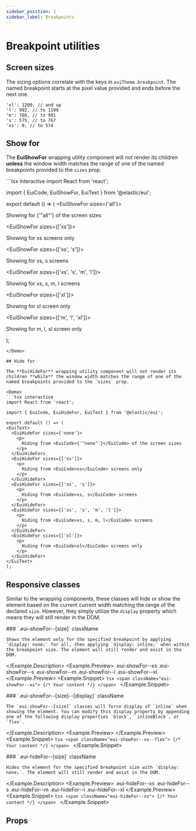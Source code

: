 ```yaml
---
sidebar_position: 1
sidebar_label: Breakpoints
---
```


# Breakpoint utilities

## Screen sizes

The sizing options correlate with the keys in `euiTheme.breakpoint`. The named breakpoint starts at the pixel value provided and ends before the next one.

```tsx
'xl': 1200, // and up
'l': 992, // to 1199
'm': 768, // to 991
's': 575, // to 767
'xs': 0, // to 574
```

## Show for

The **EuiShowFor** wrapping utility component will not render its children **unless** the window width matches the range of one of the named breakpoints provided to the `sizes` prop.

<Demo>
  ```tsx interactive
  import React from 'react';

  import { EuiCode, EuiShowFor, EuiText } from '@elastic/eui';

  export default () => (
  <EuiText>
    <EuiShowFor sizes={'all'}>
      <p>
        Showing for <EuiCode>{'"all"'}</EuiCode> of the screen sizes
      </p>
    </EuiShowFor>
    <EuiShowFor sizes={['xs']}>
      <p>
        Showing for <EuiCode>xs</EuiCode> screens only
      </p>
    </EuiShowFor>
    <EuiShowFor sizes={['xs', 's']}>
      <p>
        Showing for <EuiCode>xs, s</EuiCode> screens
      </p>
    </EuiShowFor>
    <EuiShowFor sizes={['xs', 's', 'm', 'l']}>
      <p>
        Showing for <EuiCode>xs, s, m, l</EuiCode> screens
      </p>
    </EuiShowFor>
    <EuiShowFor sizes={['xl']}>
      <p>
        Showing for <EuiCode>xl</EuiCode> screen only
      </p>
    </EuiShowFor>
    <EuiShowFor sizes={['m', 'l', 'xl']}>
      <p>
        Showing for <EuiCode>m, l, xl</EuiCode> screen only
      </p>
    </EuiShowFor>
  </EuiText>
  );
  ```
</Demo>

## Hide for

The **EuiHideFor** wrapping utility component will not render its children **while** the window width matches the range of one of the named breakpoints provided to the `sizes` prop.

<Demo>
  ```tsx interactive
  import React from 'react';

  import { EuiCode, EuiHideFor, EuiText } from '@elastic/eui';

  export default () => (
  <EuiText>
    <EuiHideFor sizes={'none'}>
      <p>
        Hiding from <EuiCode>{'"none"'}</EuiCode> of the screen sizes
      </p>
    </EuiHideFor>
    <EuiHideFor sizes={['xs']}>
      <p>
        Hiding from <EuiCode>xs</EuiCode> screens only
      </p>
    </EuiHideFor>
    <EuiHideFor sizes={['xs', 's']}>
      <p>
        Hiding from <EuiCode>xs, s</EuiCode> screens
      </p>
    </EuiHideFor>
    <EuiHideFor sizes={['xs', 's', 'm', 'l']}>
      <p>
        Hiding from <EuiCode>xs, s, m, l</EuiCode> screens
      </p>
    </EuiHideFor>
    <EuiHideFor sizes={['xl']}>
      <p>
        Hiding from <EuiCode>xl</EuiCode> screens only
      </p>
    </EuiHideFor>
  </EuiText>
  );
  ```
</Demo>

## Responsive classes

Similar to the wrapping components, these classes will hide or show the element based on the current current width matching the range of the declared `size`. However, they simply utilize the `display` property which means they will still render in the DOM.


<Example>
  <Example.Description>
    ### `.eui-showFor--[size]` <Badge color="hollow">className</Badge>

    Shows the element only for the specified breakpoint by applying `display: none;` for all, then applying `display: inline;` when within the breakpoint size. The element will still render and exist in the DOM.
  </Example.Description>
  <Example.Preview>
    <EuiCode className="eui-showFor--xs">.eui-showFor--xs</EuiCode>
    <EuiSpacer />
    <EuiCode className="eui-showFor--s">.eui-showFor--s</EuiCode>
    <EuiSpacer />
    <EuiCode className="eui-showFor--m">.eui-showFor--m</EuiCode>
    <EuiSpacer />
    <EuiCode className="eui-showFor--l">.eui-showFor--l</EuiCode>
    <EuiSpacer />
    <EuiCode className="eui-showFor--xl">.eui-showFor--xl</EuiCode>
  </Example.Preview>
  <Example.Snippet>
    ```tsx
    <span className="eui-showFor--xs">
      {/* Your content */}
    </span>
    ```
  </Example.Snippet>
</Example>


<Example>
  <Example.Description>
    ### `.eui-showFor--[size]--[display]` <Badge color="hollow">className</Badge>

    The `eui-showFor--[size]` classes will force display of `inline` when showing the element. You can modify this display property by appending one of the following display properties `block`, `inlineBlock`, or `flex`.
  </Example.Description>
  <Example.Preview>
    <ShowForExamplePreview />
  </Example.Preview>
  <Example.Snippet>
    ```tsx
    <span className="eui-showFor--xs--flex">
      {/* Your content */}
    </span>
    ```
  </Example.Snippet>
</Example>

<Example>
  <Example.Description>
    ### `.eui-hideFor--[size]` <Badge color="hollow">className</Badge>

    Hides the element for the specified breakpoint size with `display: none;`. The element will still render and exist in the DOM.
  </Example.Description>
  <Example.Preview>
    <EuiCode className="eui-hideFor--xs">.eui-hideFor--xs</EuiCode>
    <EuiSpacer />
    <EuiCode className="eui-hideFor--s">.eui-hideFor--s</EuiCode>
    <EuiSpacer />
    <EuiCode className="eui-hideFor--m">.eui-hideFor--m</EuiCode>
    <EuiSpacer />
    <EuiCode className="eui-hideFor--l">.eui-hideFor--l</EuiCode>
    <EuiSpacer />
    <EuiCode className="eui-hideFor--xl">.eui-hideFor--xl</EuiCode>
  </Example.Preview>
  <Example.Snippet>
    ```tsx
    <span className="eui-hideFor--xs">
      {/* Your content */}
    </span>
    ```
  </Example.Snippet>
</Example>

## Props


<PropTable definition={docgen.EuiShowFor} />

<PropTable definition={docgen.EuiHideFor} />
